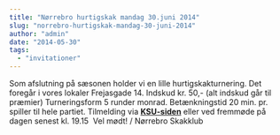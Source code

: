 ```yaml
---
title: "Nørrebro hurtigskak mandag 30.juni 2014"
slug: "norrebro-hurtigskak-mandag-30-juni-2014"
author: "admin"
date: "2014-05-30"
tags: 
  - "invitationer"
---
```


Som afslutning på sæsonen holder vi en lille hurtigskakturnering. Det foregår i vores lokaler Frejasgade 14. Indskud kr. 50,- (alt indskud går til præmier) Turneringsform 5 runder monrad. Betænkningstid 20 min. pr. spiller til hele partiet. Tilmelding via **[KSU-siden](http://www.ksu.dk/kalender/dotnet/viskalender.aspx?id=1353)** eller ved fremmøde på dagen senest kl. 19.15  Vel mødt! / Nørrebro Skakklub
